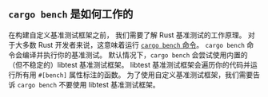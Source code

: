 ## `cargo bench` 是如何工作的

在构建自定义基准测试框架之前，
我们需要了解 Rust 基准测试的工作原理。
对于大多数 Rust 开发者来说，这意味着运行 [`cargo bench` 命令][cargo bench]。
`cargo bench` 命令会编译并执行你的基准测试。
默认情况下，`cargo bench` 会尝试使用内置的（但不稳定的）libtest 基准测试框架。
libtest 基准测试框架会遍历你的代码并运行所有用 `#[bench]` 属性标注的函数。
为了使用自定义基准测试框架，我们需要告诉 `cargo bench` 不要使用 libtest 基准测试框架。

[cargo bench]: https://doc.rust-lang.org/cargo/commands/cargo-bench.html
